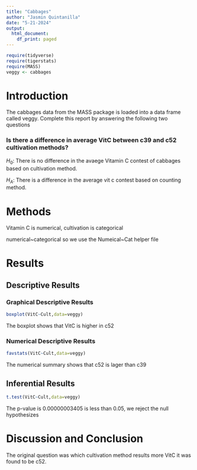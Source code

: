 ```yaml
---
title: "Cabbages"
author: "Jasmin Quintanilla"
date: "5-21-2024"
output:
  html_document:
    df_print: paged
---
```


```r
require(tidyverse)
require(tigerstats)
require(MASS)
veggy <- cabbages
```

# Introduction

<!--In this section you explain what you are trying to show.  Where did the data come from?  What is the research or other question you are trying to answer?!-->
 
The cabbages data from the MASS package is loaded into a data frame called veggy. Complete this report by answering the following two questions  
 
### Is there a difference in average VitC between c39 and c52 cultivation methods?  

$H_0$: There is no difference in the avaege Vitamin C contest of cabbages based on cultivation method.

$H_A$: There is a difference in the average vit c contest based on counting method.

# Methods

<!--Decide on your methods:  use "variable analysis" or other appropriate descriptors.  Make sure to choose at least one graphical method and at least one numerical method.!-->

Vitamin C is numerical, cultivation is categorical 

numerical~categorical so we use the Numeical~Cat helper file 

# Results

<!--Divide this section into two sub-sections:  One for your descriptive  results and one for your inferential results.!-->

## Descriptive Results

### Graphical Descriptive Results

<!--Graphical results here.  Make sure to show your code.  Provide appropriate labels for axes, giving units if possible, and provide a good title for the graph, too.  Use the graphical results to describe the patterns if any that exist in the data as focused toward the research question!-->

```r
boxplot(VitC~Cult,data=veggy)
```

The boxplot shows that VitC is higher in c52 

### Numerical Descriptive Results

<!--Numerical results go here. Use the numerical results to describe the patterns if any that exist in the data as focused toward the research question!-->

```r
favstats(VitC~Cult,data=veggy)
```

The numerical summary shows that c52 is lager than c39

## Inferential Results

<!--State hypothesis clearly.  Make sure your discussion of the inferential test covers all the aspects that the test output produces, such as test statistic, p-value etc.  Make a decision about the null hypothesis, explain the assumptions on which the selected test/procedure was based, and why the chosen procedure satisfys the assumptions and is appropriate to answer the research question!-->

```r
t.test(VitC~Cult,data=veggy)
```

The p-value is 0.00000003405 is less than 0.05, we reject the null hypothesizes

# Discussion and Conclusion

<!--Discussion and conclusion here.  If you found a relationship be sure to consider whether the relationship occurs because one of the variavbles causes the other, or whether they perhasps are related for some other reason.  Watch the chapter 6 videos from the GeorgeTown videos collection.!-->

The original question was which cultivation method results more VitC it was found to be c52.
